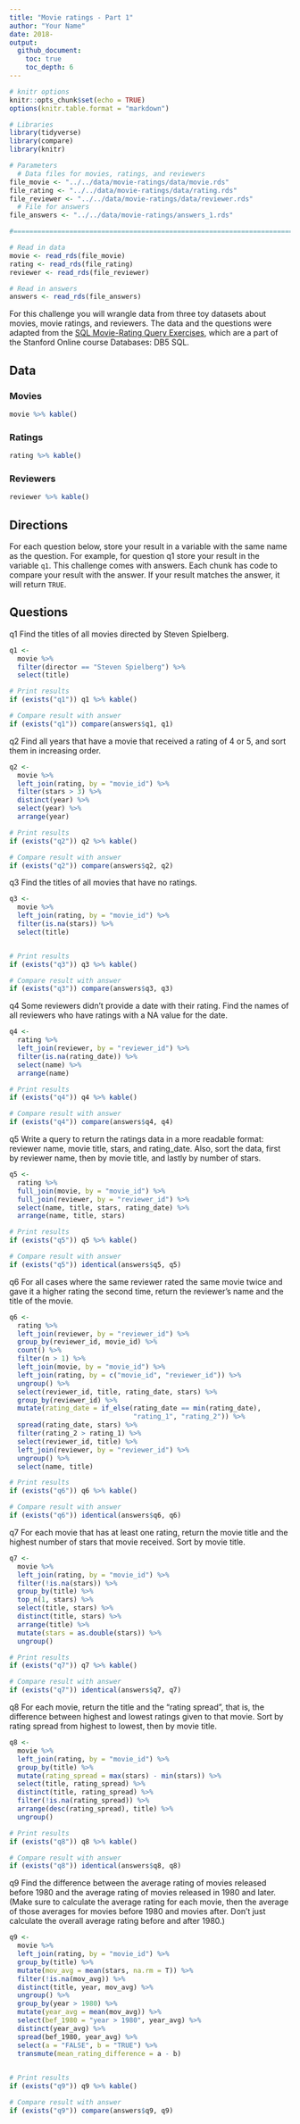 ```yaml
---
title: "Movie ratings - Part 1"
author: "Your Name"
date: 2018-
output: 
  github_document:
    toc: true
    toc_depth: 6
---
```


```r
# knitr options
knitr::opts_chunk$set(echo = TRUE)
options(knitr.table.format = "markdown")
```

```r
# Libraries
library(tidyverse)
library(compare)
library(knitr)

# Parameters
  # Data files for movies, ratings, and reviewers
file_movie <- "../../data/movie-ratings/data/movie.rds"
file_rating <- "../../data/movie-ratings/data/rating.rds"
file_reviewer <- "../../data/movie-ratings/data/reviewer.rds"
  # File for answers
file_answers <- "../../data/movie-ratings/answers_1.rds"

#===============================================================================

# Read in data
movie <- read_rds(file_movie)
rating <- read_rds(file_rating)
reviewer <- read_rds(file_reviewer)

# Read in answers
answers <- read_rds(file_answers)
```

For this challenge you will wrangle data from three toy datasets about movies,
movie ratings, and reviewers. The data and the questions were adapted from the
[SQL Movie-Rating Query
Exercises](https://lagunita.stanford.edu/courses/DB/SQL/SelfPaced/courseware/ch-sql/seq-exercise-sql_movie_query_core/),
which are a part of the Stanford Online course Databases: DB5 SQL.

## Data

### Movies

```r
movie %>% kable()
```

### Ratings

```r
rating %>% kable()
```

### Reviewers

```r
reviewer %>% kable()
```

## Directions

For each question below, store your result in a variable with the same name as
the question. For example, for question q1 store your result in the variable
`q1`. This challenge comes with answers. Each chunk has code to compare your
result with the answer. If your result matches the answer, it will return
`TRUE`.

## Questions

q1 Find the titles of all movies directed by Steven Spielberg.

```r
q1 <-
  movie %>%
  filter(director == "Steven Spielberg") %>%
  select(title)

# Print results
if (exists("q1")) q1 %>% kable()

# Compare result with answer
if (exists("q1")) compare(answers$q1, q1)
```


q2 Find all years that have a movie that received a rating of 4 or 5, and sort
them in increasing order.

```r
q2 <-
  movie %>%
  left_join(rating, by = "movie_id") %>%
  filter(stars > 3) %>%
  distinct(year) %>%
  select(year) %>%
  arrange(year)

# Print results
if (exists("q2")) q2 %>% kable()

# Compare result with answer
if (exists("q2")) compare(answers$q2, q2)
```

q3 Find the titles of all movies that have no ratings.

```r
q3 <-
  movie %>%
  left_join(rating, by = "movie_id") %>%
  filter(is.na(stars)) %>%
  select(title)


# Print results
if (exists("q3")) q3 %>% kable()

# Compare result with answer
if (exists("q3")) compare(answers$q3, q3)
```

q4 Some reviewers didn't provide a date with their rating. Find the names of
all reviewers who have ratings with a NA value for the date.

```r
q4 <-
  rating %>%
  left_join(reviewer, by = "reviewer_id") %>% 
  filter(is.na(rating_date)) %>%
  select(name) %>%
  arrange(name)

# Print results
if (exists("q4")) q4 %>% kable()

# Compare result with answer
if (exists("q4")) compare(answers$q4, q4)
```

q5 Write a query to return the ratings data in a more readable format:
reviewer name, movie title, stars, and rating_date. Also, sort the data, first
by reviewer name, then by movie title, and lastly by number of stars.

```r
q5 <- 
  rating %>% 
  full_join(movie, by = "movie_id") %>%
  full_join(reviewer, by = "reviewer_id") %>%
  select(name, title, stars, rating_date) %>%
  arrange(name, title, stars)

# Print results
if (exists("q5")) q5 %>% kable()

# Compare result with answer
if (exists("q5")) identical(answers$q5, q5)
```

q6 For all cases where the same reviewer rated the same movie twice and gave
it a higher rating the second time, return the reviewer's name and the title
of the movie.

```r
q6 <-
  rating %>%
  left_join(reviewer, by = "reviewer_id") %>%
  group_by(reviewer_id, movie_id) %>%
  count() %>%
  filter(n > 1) %>% 
  left_join(movie, by = "movie_id") %>%
  left_join(rating, by = c("movie_id", "reviewer_id")) %>%
  ungroup() %>%
  select(reviewer_id, title, rating_date, stars) %>%
  group_by(reviewer_id) %>%
  mutate(rating_date = if_else(rating_date == min(rating_date), 
                               "rating_1", "rating_2")) %>%
  spread(rating_date, stars) %>%
  filter(rating_2 > rating_1) %>%
  select(reviewer_id, title) %>%
  left_join(reviewer, by = "reviewer_id") %>%
  ungroup() %>%
  select(name, title)

# Print results
if (exists("q6")) q6 %>% kable()

# Compare result with answer
if (exists("q6")) identical(answers$q6, q6)
```

q7 For each movie that has at least one rating, return the movie title and the
highest number of stars that movie received. Sort by movie title.

```r
q7 <- 
  movie %>%
  left_join(rating, by = "movie_id") %>%
  filter(!is.na(stars)) %>%
  group_by(title) %>%
  top_n(1, stars) %>%
  select(title, stars) %>%
  distinct(title, stars) %>%
  arrange(title) %>%
  mutate(stars = as.double(stars)) %>%
  ungroup()

# Print results
if (exists("q7")) q7 %>% kable()

# Compare result with answer
if (exists("q7")) identical(answers$q7, q7)
```

q8 For each movie, return the title and the "rating spread", that is, the
difference between highest and lowest ratings given to that movie. Sort by
rating spread from highest to lowest, then by movie title.

```r
q8 <-
  movie %>%
  left_join(rating, by = "movie_id") %>%
  group_by(title) %>%
  mutate(rating_spread = max(stars) - min(stars)) %>%
  select(title, rating_spread) %>%
  distinct(title, rating_spread) %>%
  filter(!is.na(rating_spread)) %>%
  arrange(desc(rating_spread), title) %>%
  ungroup()

# Print results
if (exists("q8")) q8 %>% kable()

# Compare result with answer
if (exists("q8")) identical(answers$q8, q8)
```

q9 Find the difference between the average rating of movies released before
1980 and the average rating of movies released in 1980 and later. (Make sure to
calculate the average rating for each movie, then the average of those
averages for movies before 1980 and movies after. Don't just calculate the
overall average rating before and after 1980.)

```r
q9 <-
  movie %>%
  left_join(rating, by = "movie_id") %>%
  group_by(title) %>%
  mutate(mov_avg = mean(stars, na.rm = T)) %>%
  filter(!is.na(mov_avg)) %>%
  distinct(title, year, mov_avg) %>%
  ungroup() %>%
  group_by(year > 1980) %>%
  mutate(year_avg = mean(mov_avg)) %>%
  select(bef_1980 = "year > 1980", year_avg) %>%
  distinct(year_avg) %>%
  spread(bef_1980, year_avg) %>%
  select(a = "FALSE", b = "TRUE") %>%
  transmute(mean_rating_difference = a - b)
  

# Print results
if (exists("q9")) q9 %>% kable()

# Compare result with answer
if (exists("q9")) compare(answers$q9, q9)
```


